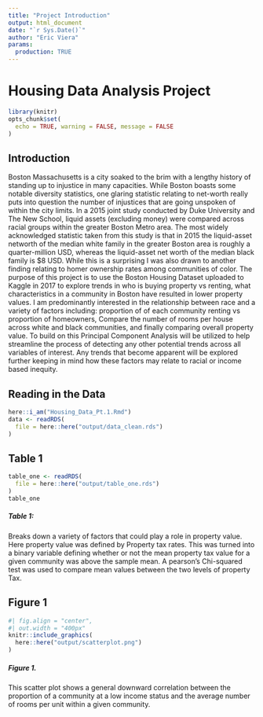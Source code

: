 ```yaml
---
title: "Project Introduction"
output: html_document
date: "`r Sys.Date()`"
author: "Eric Viera"
params: 
  production: TRUE
---
```

# Housing Data Analysis Project
```r
library(knitr)
opts_chunk$set(
  echo = TRUE, warning = FALSE, message = FALSE
)
```

## Introduction

Boston Massachusetts is a city soaked to the brim with a lengthy history of standing up to injustice in many capacities. While Boston boasts some notable diversity statistics, one glaring statistic relating to net-worth really puts into question the number of injustices that are going unspoken of within the city limits. In a 2015 joint study conducted by Duke University and The New School, liquid assets (excluding money) were compared across racial groups within the greater Boston Metro area. The most widely acknowledged statistic taken from this study is that in 2015 the liquid-asset networth of the median white family in the greater Boston area is roughly a quarter-million USD, whereas the liquid-asset net worth of the median black family is $8 USD. While this is a surprising I was also drawn to another finding relating to homer ownership rates among communities of color. The purpose of this project is to use the Boston Housing Dataset uploaded to Kaggle in 2017 to explore trends in who is buying property vs renting, what characteristics in a community in Boston have resulted in lower property values. I am predominantly interested in the relationship between race and a variety of factors including: proportion of of each community renting vs proportion of homeowners, Compare the number of rooms per house across white and black communities, and finally comparing overall property value. To build on this Principal Component Analysis will be utilized to help streamline the process of detecting any other potential trends across all variables of interest. Any trends that become apparent will be explored further keeping in mind how these factors may relate to racial or income based inequity. 

## Reading in the Data

```r
here::i_am("Housing_Data_Pt.1.Rmd")
data <- readRDS(
  file = here::here("output/data_clean.rds")
)

```

## Table 1

```r
table_one <- readRDS(
  file = here::here("output/table_one.rds")
)
table_one
```

##### Table 1:
Breaks down a variety of factors that could play a role in property value. Here property value was defined by Property tax rates. This was turned into a binary variable defining whether or not the mean property tax value for a given community was above the sample mean. A pearson's Chi-squared test was used to compare mean values between the two levels of property Tax.


## Figure 1


```r
#| fig.align = "center",
#| out.width = "400px"
knitr::include_graphics(
  here::here("output/scatterplot.png")
)
```


##### Figure 1.

This scatter plot shows a general downward correlation between the proportion of a community at a low income status and the average number of rooms per unit within a given community. 
